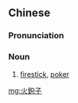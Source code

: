 {{also|火钩子}}
==Chinese==
{{zh-forms|s=火钩子|type=12}}

===Pronunciation===
{{zh-pron
|m=huǒgōuzi
|c=fo2 ngau1 zi2
|cat=n
}}

===Noun===
{{zh-noun}}

# [[firestick]], [[poker]]

[[mg:火鉤子]]